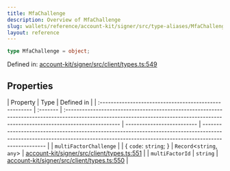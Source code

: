 ```yaml
---
title: MfaChallenge
description: Overview of MfaChallenge
slug: wallets/reference/account-kit/signer/src/type-aliases/MfaChallenge
layout: reference
---
```


```ts
type MfaChallenge = object;
```

Defined in: [account-kit/signer/src/client/types.ts:549](https://github.com/alchemyplatform/aa-sdk/blob/49e74eee8606f480b200b4612d00d950da8a8742/account-kit/signer/src/client/types.ts#L549)

## Properties

| Property                                               | Type     | Defined in                                                                                                                                                                        |
| :----------------------------------------------------- | :------- | :-------------------------------------------------------------------------------------------------------------------------------------------------------------------------------- | -------------------------- | --------------------------------------------------------------------------------------------------------------------------------------------------------------------------------- |
| <a id="multifactorchallenge" /> `multiFactorChallenge` |          | \{ `code`: `string`; }                                                                                                                                                            | `Record`\<`string`, `any`> | [account-kit/signer/src/client/types.ts:551](https://github.com/alchemyplatform/aa-sdk/blob/49e74eee8606f480b200b4612d00d950da8a8742/account-kit/signer/src/client/types.ts#L551) |
| <a id="multifactorid" /> `multiFactorId`               | `string` | [account-kit/signer/src/client/types.ts:550](https://github.com/alchemyplatform/aa-sdk/blob/49e74eee8606f480b200b4612d00d950da8a8742/account-kit/signer/src/client/types.ts#L550) |
